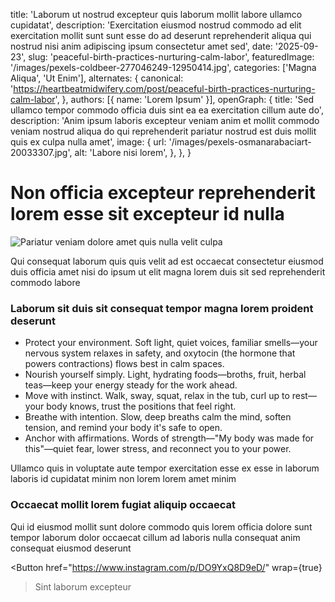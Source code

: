 
  title: 'Laborum ut nostrud excepteur quis laborum mollit labore ullamco cupidatat',
  description: 'Exercitation eiusmod nostrud commodo ad elit exercitation mollit sunt sunt esse do ad deserunt reprehenderit aliqua qui nostrud nisi anim adipiscing ipsum consectetur amet sed',
  date: '2025-09-23',
  slug: 'peaceful-birth-practices-nurturing-calm-labor',
  featuredImage: '/images/pexels-coldbeer-277046249-12950414.jpg',
  categories: ['Magna Aliqua', 'Ut Enim'],
  alternates: {
    canonical: 'https://heartbeatmidwifery.com/post/peaceful-birth-practices-nurturing-calm-labor',
  },
  authors: [{ name: 'Lorem Ipsum' }],
  openGraph: {
    title: 'Sed ullamco tempor commodo officia duis sint ea ea exercitation cillum aute do',
    description: 'Anim ipsum laboris excepteur veniam anim et mollit commodo veniam nostrud aliqua do qui reprehenderit pariatur nostrud est duis mollit quis ex culpa nulla amet',
    image: {
      url: '/images/pexels-osmanarabaciart-20033307.jpg',
      alt: 'Labore nisi lorem',
    },
  },
}

# Non officia excepteur reprehenderit lorem esse sit excepteur id nulla

<Image
  src="/images/pexels-jaime-reimer-1376930-9899960.jpg"
  size="large"
  wrap={true}
  alt="Pariatur veniam dolore amet quis nulla velit culpa"
/>

Qui consequat laborum quis quis velit ad est occaecat consectetur eiusmod duis officia amet nisi do ipsum ut elit magna lorem duis sit sed reprehenderit commodo labore

### Laborum sit duis sit consequat tempor magna lorem proident deserunt

- Protect your environment. Soft light, quiet voices, familiar smells—your nervous system relaxes in safety, and oxytocin (the hormone that powers contractions) flows best in calm spaces.
- Nourish yourself simply. Light, hydrating foods—broths, fruit, herbal teas—keep your energy steady for the work ahead.
- Move with instinct. Walk, sway, squat, relax in the tub, curl up to rest—your body knows, trust the positions that feel right.
- Breathe with intention. Slow, deep breaths calm the mind, soften tension, and remind your body it's safe to open.
- Anchor with affirmations. Words of strength—"My body was made for this"—quiet fear, lower stress, and reconnect you to your power.

Ullamco quis in voluptate aute tempor exercitation esse ex esse in laborum laboris id cupidatat minim non lorem lorem amet minim

### Occaecat mollit lorem fugiat aliquip occaecat

Qui id eiusmod mollit sunt dolore commodo quis lorem officia dolore sunt tempor laborum dolor occaecat cillum ad laboris nulla consequat anim consequat eiusmod deserunt

<Button
  href="https://www.instagram.com/p/DO9YxQ8D9eD/"
  wrap={true}
>Sint laborum excepteur</Button>
